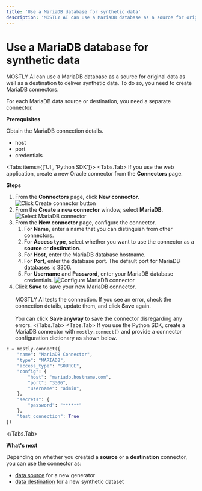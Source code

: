 ```yaml
---
title: 'Use a MariaDB database for synthetic data'
description: 'MOSTLY AI can use a MariaDB database as a source for original data as well as a destination to deliver synthetic data. To do so, you need to create MariaDB connectors.'
---
```



# Use a MariaDB database for synthetic data

MOSTLY AI can use a MariaDB database as a source for original data as well as a destination to deliver synthetic data. To do so, you need to create MariaDB connectors.

For each MariaDB data source or destination, you need a separate connector.

**Prerequisites**

Obtain the MariaDB connection details.

* host
* port
* credentials

<Tabs items={['UI', 'Python SDK']}>
<Tabs.Tab>
If you use the web application, create a new Oracle connector from the **Connectors** page.

**Steps**

1. From the **Connectors** page, click **New connector**.
    <Image
        src="/docs/docimages/connectors/create-connector-01-click.webp"
        alt="Click Create connector button"
        width={800}
        height={500}
    />
2. From the **Create a new connector** window, select **MariaDB**.
    <Image
        src="/docs/docimages/connectors/mariadb/create-connector-02-select-mariadb.webp"
        alt="Select MariaDB connector"
        width={800}
        height={500}
    />
3. From the **New connector** page, configure the connector.
    1. For **Name**, enter a name that you can distinguish from other connectors.
    2. For **Access type**, select whether you want to use the connector as a **source** or **destination**.
    3. For **Host**, enter the MariaDB database hostname.
    4. For **Port**, enter the database port.
        <Callout type="info">
        The default port for MariaDB databases is 3306.
        </Callout>
    5. For **Username** and **Password**, enter your MariaDB database credentials.
        <Image
            src="/docs/docimages/connectors/mariadb/create-connector-03-configure-mariadb.webp"
            alt="Configure MariaDB connector"
            width={300}
            height={500}
        />
4. Click **Save** to save your new MariaDB connector.<br /><br />
    MOSTLY AI tests the connection. If you see an error, check the connection details, update them, and click **Save** again.<br /><br />
    You can click **Save anyway** to save the connector disregarding any errors.
</Tabs.Tab>
<Tabs.Tab>
If you use the Python SDK, create a MariaDB connector with `mostly.connect()` and provide a connector configuration dictionary as shown below.

```python copy filename="python"
c = mostly.connect({
    "name": "MariaDB Connector",
    "type": "MARIADB",
    "access_type": "SOURCE",
    "config": {
        "host": "mariadb.hostname.com",
        "port": "3306",
        "username": "admin",
    },
    "secrets": {
        "password": "******"
    },
    "test_connection": True
})
```
</Tabs.Tab>
</Tabs>



**What's next**

Depending on whether you created a **source** or a **destination** connector, you can use the connector as:

* [data source](../use/data-source) for a new generator
* [data destination](../use/data-destination) for a new synthetic dataset